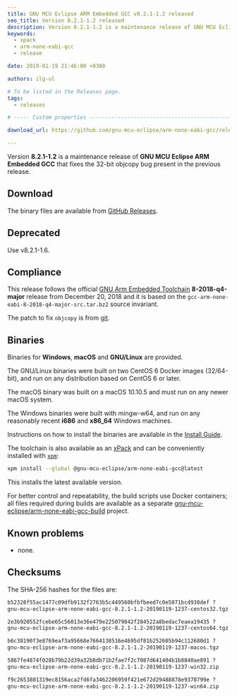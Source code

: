 ```yaml
---
title: GNU MCU Eclipse ARM Embedded GCC v8.2.1-1.2 released
seo_title: Version 8.2.1-1.2 released
description: Version 8.2.1-1.2 is a maintenance release of GNU MCU Eclipse ARM Embedded GCC.
keywords:
  - xpack
  - arm-none-eabi-gcc
  - release

date: 2019-01-19 21:46:00 +0300

authors: ilg-ul

# To be listed in the Releases page.
tags:
  - releases

# ----- Custom properties -----------------------------------------------------

download_url: https://github.com/gnu-mcu-eclipse/arm-none-eabi-gcc/releases/tag/v8.2.1-1.2/

---
```



Version **8.2.1-1.2** is a maintenance release of **GNU MCU Eclipse ARM Embedded GCC** that fixes the 32-bit objcopy bug present in the previous release.

<!-- truncate -->

<PageMetadata title={frontMatter.seo_title} />

## Download

The binary files are available from <a href={frontMatter.download_url}>GitHub Releases</a>.

## Deprecated

Use v8.2.1-1.6.

## Compliance

This release follows the official
[GNU Arm Embedded Toolchain](https://developer.arm.com/open-source/gnu-toolchain/gnu-rm)
**8-2018-q4-major** release from December 20, 2018 and it is based on the
`gcc-arm-none-eabi-8-2018-q4-major-src.tar.bz2` source invariant.

The patch to fix `objcopy` is from [git](https://sourceware.org/git/gitweb.cgi?p=binutils-gdb.git;a=commitdiff;h=a9859e01726d085db79cff88550fdb38e2434e42;hp=171b8e19575654ab32321eb99f3fd112663ae7fa).

## Binaries

Binaries for **Windows**, **macOS** and **GNU/Linux** are provided.

The GNU/Linux binaries were built on two CentOS 6 Docker images (32/64-bit),
and run on any distribution based on CentOS 6 or later.

The macOS binary was built on a macOS 10.10.5 and must run on any newer
macOS system.

The Windows binaries were built with mingw-w64, and run on any reasonably
recent **i686** and **x86_64** Windows machines.

Instructions on how to install the binaries are available in the [Install Guide](/docs/install/).

The toolchain is also available as an
[xPack](https://www.npmjs.com/package/@gnu-mcu-eclipse/arm-none-eabi-gcc)
and can be conveniently installed with
[`xpm`](https://www.npmjs.com/package/xpm):

```sh
xpm install --global @gnu-mcu-eclipse/arm-none-eabi-gcc@latest
```

This installs the latest available version.

For better control and repeatability, the build scripts use Docker containers;
all files required during builds are available as a separate
[gnu-mcu-eclipse/arm-none-eabi-gcc-build](https://github.com/gnu-mcu-eclipse/arm-none-eabi-gcc-build)
project.

## Known problems

* none.

## Checksums

The SHA-256 hashes for the files are:

```txt
b52328f55ac1477c09dfb9132f2763b5c449560bfbfbeed7c0e5071bcd938def ?
gnu-mcu-eclipse-arm-none-eabi-gcc-8.2.1-1.2-20190119-1237-centos32.tgz

2e3b920552fcebe65c56013e36e479e225079842f284522a8bedac7eaea19435 ?
gnu-mcu-eclipse-arm-none-eabi-gcc-8.2.1-1.2-20190119-1237-centos64.tgz

b6c38190f3e8769eaf3a95668e7664138516e4695df81b252605b94c112680d1 ?
gnu-mcu-eclipse-arm-none-eabi-gcc-8.2.1-1.2-20190119-1237-macos.tgz

5867fe4874f028b79b22d39a32b8db71b2fae7f2c7087d641404b1b8840ae891 ?
gnu-mcu-eclipse-arm-none-eabi-gcc-8.2.1-1.2-20190119-1237-win32.zip

f9c2653801319ec8156aca2fd6fa3462206959f421e672d29488878e9370799e ?
gnu-mcu-eclipse-arm-none-eabi-gcc-8.2.1-1.2-20190119-1237-win64.zip
```
